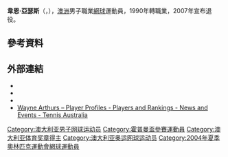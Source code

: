 {{expand|time=2011-02-09}}
{{Infobox 网球
|姓名=Wayne Arthurs
|照片=Wayne Arthurs.jpg
|国籍={{AUS}}
|生年=1971年
|生日=3月18日
|出生地={{AUS}}[[阿德莱德|阿德莱德]]
|居住地={{AUS}}[[墨爾本|墨爾本]]
|身高=190
|体重=80
|持拍手=左
|反拍=單反
|转职业年=1990年
|球拍=
|球衣=
|球鞋=
|单打最高排名=44（2001年7月9日）
|双打最高排名=11（2003年11月3日）
|现单打排名=
|现双打排名=
|单打冠军头衔=1
|双打冠军头衔=12
|职业战绩=
|奖金=3,565,838[[美元|美元]]
|澳网最好成绩=第三輪（2001、2007）
|法网最好成绩=第四輪（2001）
|温网最好成绩=第四輪（1999、2002）
|美网最好成绩=第四輪（2000）
|大满贯个数=
|奥运会最好成绩=
}}

'''韋恩·亞瑟斯'''（{{lang-en|'''Wayne Arthurs'''}}，{{bd|1971年|3月18日}}），[[澳洲|澳洲]]男子職業[[網球|網球]]運動員，1990年轉職業，2007年宣布退役。

== 參考資料 ==
{{reflist|2}}

== 外部連結 ==
* {{ATP|id=A202|name=韋恩·亞瑟斯}}
* {{ITF Profile|id=10000059|name=韋恩·亞瑟斯}}
* {{DavisCupplayerlink|id=10000059|name=韋恩·亞瑟斯}}
* [http://www.tennis.com.au/player-profiles/wayne-arthurs Wayne Arthurs – Player Profiles - Players and Rankings - News and Events - Tennis Australia] {{Wayback|url=http://www.tennis.com.au/player-profiles/wayne-arthurs |date=20210410144834 }} {{En icon}}

{{Australia-bio-stub}}
{{網球運動員小作品}}

{{Authority control}}
{{DEFAULTSORT:Arthurs, Wayne}}
[[Category:澳大利亚男子网球运动员|Category:澳大利亚男子网球运动员]]
[[Category:霍普曼盃參賽運動員|Category:霍普曼盃參賽運動員]]
[[Category:澳大利亚体育奖章得主|Category:澳大利亚体育奖章得主]]
[[Category:澳大利亚奥运网球运动员|Category:澳大利亚奥运网球运动员]]
[[Category:2004年夏季奧林匹克運動會網球運動員|Category:2004年夏季奧林匹克運動會網球運動員]]